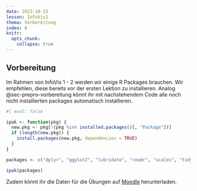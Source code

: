 ```yaml
---
date: 2023-10-23
lesson: InfoVis1
thema: Vorbereitung
index: 0
knitr:
  opts_chunk: 
    collapse: true
---
```


## Vorbereitung {#sec-infovis-vorbereitung}

Im Rahmen von InfoVis 1 - 2 werden wir einige R Packages brauchen. Wir empfehlen, diese bereits *vor* der ersten Lektion zu installieren. Analog @sec-prepro-vorbereitung könnt ihr mit nachstehendem Code alle noch nicht installierten packages automatisch installieren.

```r
#| eval: false

ipak <- function(pkg) {
  new.pkg <- pkg[!(pkg %in% installed.packages()[, "Package"])]
  if (length(new.pkg)) {
    install.packages(new.pkg, dependencies = TRUE)
  }
}

packages <- c("dplyr", "ggplot2", "lubridate", "readr", "scales", "tidyr")

ipak(packages)
```

Zudem könnt ihr die Daten für die Übungen auf [Moodle](https://moodle.zhaw.ch/mod/resource/view.php?id=976901) herunterladen.